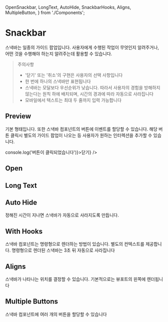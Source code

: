   OpenSnackbar,
  LongText,
  AutoHide,
  SnackbarHooks,
  Aligns,
  MultipleButton,
} from './Components';

<Meta title="Components/Snackbar" components={Snackbar} />

# Snackbar

스낵바는 일종의 가이드 팝업입니다. 사용자에게 수행된 작업이 무엇인지 알려주거나, 어떤 것을 수행해야 하는지 알려주는데 활용할 수 있습니다.

> 주의사항
>
> - '닫기' 또는 '취소'의 구현은 사용자의 선택 사항입니다
> - 한 번에 하나의 스낵바만 표현됩니다
> - 스낵바는 모달보다 우선순위가 낮습니다. 따라서 사용자의 경험을 방해하지 않는다는 원칙 하에 배치되며, 시간의 경과에 따라 자동으로 사라집니다
> - 모바일에서 텍스트는 최대 두 줄까지 입력 가능합니다

## Preview

기본 형태입니다. 또한 스낵바 컴포넌트의 버튼에 이벤트를 할당할 수 있습니다. 해당 버튼 클릭시 별도의 가이드 팝업이 나오는 등 사용자가 원하는 인터렉션을 추가할 수 있습니다.

<Canvas>
  <Story name="Preview">
    <Snackbar show={true} message="데이터 전송이 완료되었습니다." button="닫기" />
    <Snackbar
      show={true}
      message="데이터 전송이 완료되었습니다."
      button={<Button onClick={() => console.log('버튼이 클릭되었습니다')}>닫기</Button>}
    />
  </Story>
</Canvas>

## Open

<Canvas>
  <Story name="Open Snackbar">
    <OpenSnackbar />
  </Story>
</Canvas>

## Long Text

<Canvas>
  <Story name="Long Text">
    <LongText />
  </Story>
</Canvas>

## Auto Hide

정해진 시간이 지나면 스낵바가 자동으로 사라지도록 만듭니다.

<Canvas>
  <Story name="Auto Hide">
    <AutoHide />
  </Story>
</Canvas>

## With Hooks

스낵바 컴포넌트는 명령형으로 렌더하는 방법이 있습니다. 별도의 컨텍스트를 제공합니다. 명령형으로 렌더된 스낵바는 3초 뒤 자동으로 사라집니다

<Canvas>
  <Story name="With Hooks">
    <SnackbarHooks />
  </Story>
</Canvas>

## Aligns

스낵바가 나타나는 위치를 결정할 수 있습니다. 기본적으로는 뷰포트의 왼쪽에 렌더됩니다

<Canvas>
  <Story name="Aligns">
    <Aligns />
  </Story>
</Canvas>

## Multiple Buttons

스낵바 컴포넌트에 여러 개의 버튼을 할당할 수 있습니다

<Canvas>
  <Story name="Multiple Buttons">
    <MultipleButton />
  </Story>
</Canvas>
